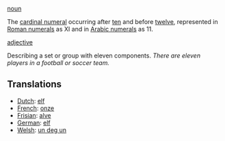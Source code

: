 [[noun]]

The [[cardinal numeral]] occurring after [[ten]] and before [[twelve]], represented in [[Roman numerals]] as XI and in [[Arabic numerals]] as 11.

[[adjective]]

Describing a set or group with eleven components. ''There are eleven players in a football or soccer team.''

==Translations==
*[[Dutch]]: [[elf]]
*[[French]]: [[onze]]
*[[Frisian]]: [[alve]]
*[[German]]: [[elf]]
*[[Welsh]]: [[un deg un]]